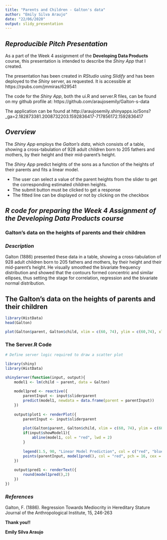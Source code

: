 ---
title: "Parents and Children - Galton's data"
author: "Emily Silva Araujo"
date: "22/06/2020"
output: slidy_presentation
---

## ***Reproducible Pitch Presentation***

As a part of the Week 4 assignment of the **Developing Data Products** course, this presentation is intended to describe the *Shiny App* that I created.

The presentation has been created in *RStudio* using *Slidify* and has been deployed to the *Shiny* server, as requested. It is accessible at https://rpubs.com/jmmiras/629541

The code for the *Shiny App*, both the ui.R and server.R files, can be found on my github profile at: https://github.com/araujosemily/Galton-s-data

The application can be found at http://araujosemily.shinyapps.io/Sons?_ga=2.182873381.2008732203.1592836417-717856172.1592836417

## *Overview*

The *Shiny App* employs the *Galton's data*, which consists of a table, showing a cross-tabulation of 928 adult children born to 205 fathers and mothers, by their height and their mid-parent's height. 

The *Shiny App* predict heights of the sons as a function of the heights of their parents and fits a linear model.

- The user can select a value of the parent heights from the slider to get the corresponding estimated children heights.
- The submit button must be clicked to get a response
- The fitted line can be displayed or not by clicking on the checkbox


## *R code for preparing the Week 4 Assignment of the Developing Data Products course*

### **Galton's data on the heights of parents and their children**

### *Description*

Galton (1886) presented these data in a table, showing a cross-tabulation of 928 adult children born to 205 fathers and mothers, by their height and their mid-parent's height. He visually smoothed the bivariate frequency distribution and showed that the contours formed concentric and similar ellipses, thus setting the stage for correlation, regression and the bivariate normal distribution.


## The Galton's data on the heights of parents and their children

```{r Galton, echo = TRUE}
library(HistData)
head(Galton)

plot(Galton$parent, Galton$child, xlim = c(60, 74), ylim = c(60,74), xlab= "Parent's heights (inch)", ylab = "Children's heights (inch)", bty = "n", pch = 16)
```


### **The Server.R Code**

```{r, echo = TRUE,warning=FALSE}
# Define server logic required to draw a scatter plot

library(shiny)
library(HistData)

shinyServer(function(input, output){
    model1 <- lm(child ~ parent, data = Galton)
    
    model1pred <- reactive({
        parentInput <- input$sliderparent
        predict(model1, newdata = data.frame(parent = parentInput))
    })
    
    output$plot1 <- renderPlot({
        parentInput <- input$sliderparent
        
        plot(Galton$parent, Galton$child, xlim = c(60, 74), ylim = c(60,74), xlab= "Parent's heights (inch)", ylab = "Children's heights (inch)", bty = "n", pch = 16)
        if(input$showModel1){
            abline(model1, col = "red", lwd = 2)
        }
        
        legend(1.5, 90, "Linear Model Prediction", col = c("red", "blue"), lwd = c(2,2), bty = "n", cex = 1.2)
        points(parentInput, model1pred(), col = "red", pch = 16, cex = 1.6)
    })
    
    output$pred1 <- renderText({
        round(model1pred(),2)
    })
})

```

### *References*

Galton, F. (1886). Regression Towards Mediocrity in Hereditary Stature Journal of the Anthropological Institute, 15, 246-263

 **Thank you!!**

**Emily Silva Araujo**